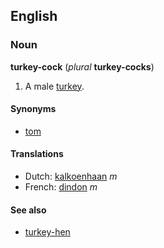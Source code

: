 ==English==
===Noun===
'''turkey-cock''' (''plural'' '''turkey-cocks''')

#A male [[turkey]].

====Synonyms====
*[[tom]]

====Translations====
*Dutch: [[kalkoenhaan]] ''m''
*French: [[dindon]] ''m''

====See also====
*[[turkey-hen]]